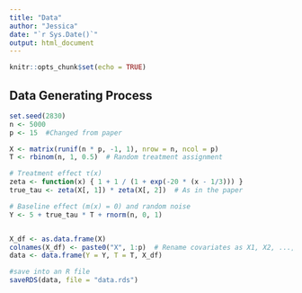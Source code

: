 ---
title: "Data"
author: "Jessica"
date: "`r Sys.Date()`"
output: html_document
---

```{r setup, include=FALSE}
knitr::opts_chunk$set(echo = TRUE)
```


## Data Generating Process
```{r}
set.seed(2830)
n <- 5000
p <- 15  #Changed from paper

X <- matrix(runif(n * p, -1, 1), nrow = n, ncol = p)
T <- rbinom(n, 1, 0.5)  # Random treatment assignment

# Treatment effect τ(x)
zeta <- function(x) { 1 + 1 / (1 + exp(-20 * (x - 1/3))) }
true_tau <- zeta(X[, 1]) * zeta(X[, 2])  # As in the paper

# Baseline effect (m(x) = 0) and random noise
Y <- 5 + true_tau * T + rnorm(n, 0, 1)


X_df <- as.data.frame(X)
colnames(X_df) <- paste0("X", 1:p)  # Rename covariates as X1, X2, ..., Xp
data <- data.frame(Y = Y, T = T, X_df)

#save into an R file
saveRDS(data, file = "data.rds")
```